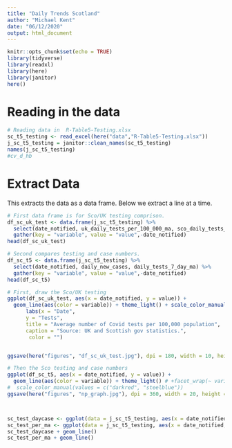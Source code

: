 ```yaml
---
title: "Daily Trends Scotland"
author: "Michael Kent"
date: "06/12/2020"
output: html_document
---
```


```r
knitr::opts_chunk$set(echo = TRUE)
library(tidyverse)
library(readxl)
library(here)
library(janitor)
here()
```

# Reading in the data

```r
# Reading data in  R-Table5-Testing.xlsx
sc_t5_testing <- read_excel(here("data","R-Table5-Testing.xlsx"))
j_sc_t5_testing = janitor::clean_names(sc_t5_testing)
names(j_sc_t5_testing)
#cv_d_hb

```
# Extract Data
This extracts the data as a data frame.  Below we extract a line at a time.
```r
# First data frame is for Sco/UK testing comprison.
df_sc_uk_test <- data.frame(j_sc_t5_testing) %>%
  select(date_notified, uk_daily_tests_per_100_000_ma, sco_daily_tests_per_100_000_ma) %>%
  gather(key = "variable", value = "value",-date_notified)
head(df_sc_uk_test)

# Second compares testing and case numbers.
df_sc_t5 <- data.frame(j_sc_t5_testing) %>%
  select(date_notified, daily_new_cases, daily_tests_7_day_ma) %>%
  gather(key = "variable", value = "value",-date_notified)
head(df_sc_t5)

```
```r
# First, draw the Sco/UK testing
ggplot(df_sc_uk_test, aes(x = date_notified, y = value)) + 
  geom_line(aes(color = variable)) + theme_light() + scale_color_manual(labels = c("Scotland", "Whole UK"),values = c("purple3", "steelblue3")  )+  
      labs(x = "Date", 
      y = "Tests", 
      title = "Average number of Covid tests per 100,000 population",
      caption = "Source: UK and Scottish gov statistics.",
       color = "") 


ggsave(here("figures", "df_sc_uk_test.jpg"), dpi = 180, width = 10, height = 6)

# Then the Sco testing and case numbers
ggplot(df_sc_t5, aes(x = date_notified, y = value)) + 
  geom_line(aes(color = variable)) + theme_light() # +facet_wrap(~ variable)
#  scale_color_manual(values = c("darkred", "steelblue"))
ggsave(here("figures", "np_graph.jpg"), dpi = 360, width = 20, height = 20)




```



```r
sc_test_daycase <- ggplot(data = j_sc_t5_testing, aes(x = date_notified, y = daily_new_cases))
sc_test_per_ma <- ggplot(data = j_sc_t5_testing, aes(x = date_notified, y =  daily_tests_per_100_000_ma ))
sc_test_daycase + geom_line()
sc_test_per_ma + geom_line()
```  
  
  
  